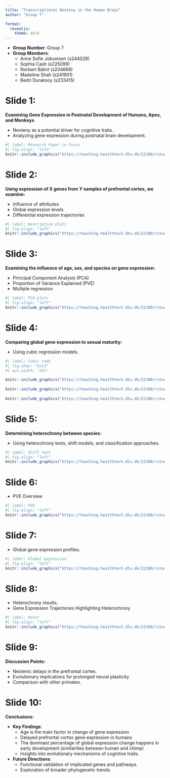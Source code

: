 ```yaml
---
title: "Transcriptional Neoteny in the Human Brain"
author: "Group 7"

format:
  revealjs:
    theme: dark
---
```


-   **Group Number**: Group 7
-   **Group Members**:
    -   Anne Sofie Jokumsen (s244028)
    -   Sophia Cash (s225099)
    -   Norbert Bálint (s204668)
    -   Madeline Shah (s241901)
    -   Bedri Duraksoy (s233415)

# Slide 1:

**Examining Gene Expression in Postnatal Development of Humans, Apes, and Monkeys**

-   Neoteny as a potential driver for cognitive traits.
-   Analyzing gene expression during postnatal brain development.

```r
#| label: Research Paper in Focus
#| fig-align: "left"
knitr::include_graphics("https://teaching.healthtech.dtu.dk/22100/rstudio1/files/projects/group_07_project/doc/images/clipboard-990918093.png")
```

# Slide 2:

**Using expression of X genes from Y samples of prefrontal cortex, we examine:**

-   Influence of attributes
-   Global expression levels
-   Differential expression trajectories

```r
#| label: Descriptive plots
#| fig-align: "left"
knitr::include_graphics("https://teaching.healthtech.dtu.dk/22100/rstudio1/files/projects/group_07_project/doc/images/04_description_plots.png")
```

# Slide 3:

**Examining the influence of age, sex, and species on gene expression:**

-   Principal Component Analysis (PCA)
-   Proportion of Variance Explained (PVE)
-   Multiple regression

```r
#| label: PCA plots
#| fig-align: "left"
knitr::include_graphics("https://teaching.healthtech.dtu.dk/22100/rstudio1/files/projects/group_07_project/doc/images/10_PCA.png")
```

# Slide 4:

**Comparing global gene expression to sexual maturity:**

-   Using cubic regression models.

```r
#| label: Cubic code
#| fig.show: "hold"
#| out.width: "33%"

knitr::include_graphics("https://teaching.healthtech.dtu.dk/22100/rstudio1/files/projects/group_07_project/doc/images/cube_reg_code.png")
  
knitr::include_graphics("https://teaching.healthtech.dtu.dk/22100/rstudio1/files/projects/group_07_project/doc/images/cube_reg_code2.png")
  
knitr::include_graphics("https://teaching.healthtech.dtu.dk/22100/rstudio1/files/projects/group_07_project/doc/images/cube_reg_code3.png")
```

# Slide 5:

**Determining heterochrony between species:**

-   Using heterochrony tests, shift models, and classification approaches.

```r
#| label: Shift test
#| fig-align: "left"
knitr::include_graphics("https://teaching.healthtech.dtu.dk/22100/rstudio1/files/projects/group_07_project/doc/images/shift_test.png")
```

# Slide 6:

-   PVE Overview

```r
#| label: PVE
#| fig-align: "left"
knitr::include_graphics("https://teaching.healthtech.dtu.dk/22100/rstudio1/files/projects/group_07_project/doc/images/12_expr_attr.png")
```

# Slide 7:

-   Global gene expression profiles.

```r
#| label: Global expression
#| fig-align: "left"
knitr::include_graphics("https://teaching.healthtech.dtu.dk/22100/rstudio1/files/projects/group_07_project/doc/images/11_glob_expr.png")
```

# Slide 8:

-   Heterochrony results.
-   Gene Expression Trajectories Highlighting Heterochrony

```r
#| label: Heter
#| fig-align: "left"
knitr::include_graphics("https://teaching.healthtech.dtu.dk/22100/rstudio1/files/projects/group_07_project/doc/images/14_heterochrony_plot")
```

# Slide 9:

**Discussion Points:**

-   Neotenic delays in the prefrontal cortex.
-   Evolutionary implications for prolonged neural plasticity.
-   Comparison with other primates.

# Slide 10:

**Conclusions:**

-   **Key Findings**:
    -   Age is the main factor in change of gene expression
    -   Delayed prefrontal cortex gene expression in humans
    -   The dominant percentage of global expression change happens in early development (similarities between human and chimp)
    -   Insights into evolutionary mechanisms of cognitive traits.
-   **Future Directions**:
    -   Functional validation of implicated genes and pathways.
    -   Exploration of broader phylogenetic trends.

